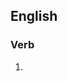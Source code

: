 ==English==

===Verb===
{{head|en|verb form}}

# {{present participle of|revalidate|lang=en|nocat=1}}